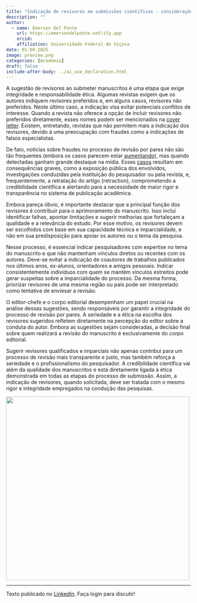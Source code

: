 ```yaml
---
title: "Indicação de revisores em submissões científicas - considerações éticas"
description: ""
author:
  - name: Emerson Del Ponte
    url: https://emersondelponte.netlify.app
    orcid: 
    affiliation: Universidade Federal de Viçosa
date: 01-09-2025
image: preview.png
categories: [Academia] 
draft: false 
include-after-body: ../ai_use_declaration.html
---
```


A sugestão de revisores ao submeter manuscritos é uma etapa que exige integridade e responsabilidade ética. Algumas revistas exigem que os autores indiquem revisores preferidos e, em alguns casos, revisores não preferidos. Neste último caso, a indicação visa evitar potenciais conflitos de interesse. Quando a revista não oferece a opção de incluir revisores não preferidos diretamente, esses nomes podem ser mencionados na [cover letter](https://emersondelponte.netlify.app/posts/2025-01-07-cover-letter/). Existem, entretando, revistas que não permitem mais a indicação dos revisores, devido à uma preocupação com fraudes como a indicações de falsos especialistas.

De fato, notícias sobre fraudes no processo de revisão por pares não são tão frequentes (embora os casos parecem estar [aumentando](https://www.revistaquestaodeciencia.com.br/artigo/2023/12/15/ano-de-2023-bate-recorde-historico-de-retratacoes-aponta-nature)), mas quando detectadas ganham grande destaque na mídia. Esses [casos](https://www.osul.com.br/cientista-brasileiro-tem-34-estudos-cancelados-suspeitos-de-fraude/) resultam em consequências graves, como a exposição pública dos envolvidos, investigações conduzidas pela instituição do pesquisador ou pela revista, e, frequentemente, a retratação do artigo (retraction), comprometendo a credibilidade científica e alertando para a necessidade de maior rigor e transparência no sistema de publicação acadêmica.

Embora pareça óbvio, é importante destacar que a principal função dos revisores é contribuir para o aprimoramento do manuscrito. Isso inclui identificar falhas, apontar limitações e sugerir melhorias que fortaleçam a qualidade e a relevância do estudo. Por esse motivo, os revisores devem ser escolhidos com base em sua capacidade técnica e imparcialidade, e não em sua predisposição para apoiar os autores ou o tema da pesquisa.

Nesse processo, é essencial indicar pesquisadores com expertise no tema do manuscrito e que não mantenham vínculos diretos ou recentes com os autores. Deve-se evitar a indicação de coautores de trabalhos publicados nos últimos anos, ex-alunos, orientadores e amigos pessoais. Indicar consistentemente indivíduos com quem se mantém vínculos estreitos pode gerar suspeitas sobre a imparcialidade do processo. Da mesma forma, priorizar revisores de uma mesma região ou país pode ser interpretado como tentativa de enviesar a revisão.

O editor-chefe e o corpo editorial desempenham um papel crucial na análise dessas sugestões, sendo responsáveis por garantir a integridade do processo de revisão por pares. A seriedade e a ética na escolha dos revisores sugeridos refletem diretamente na percepção do editor sobre a conduta do autor. Embora as sugestões sejam consideradas, a decisão final sobre quem realizará a revisão do manuscrito é exclusivamente do corpo editorial.

Sugerir revisores qualificados e imparciais não apenas contribui para um processo de revisão mais transparente e justo, mas também reforça a seriedade e o profissionalismo do pesquisador. A credibilidade científica vai além da qualidade dos manuscritos e está diretamente ligada à ética demonstrada em todas as etapas do processo de submissão. Assim, a indicação de revisores, quando solicitada, deve ser tratada com o mesmo rigor e integridade empregados na condução das pesquisas.

![](preview.png){fig-align="center" width="500"}

------------------------------------------------------------------------

Texto publicado no [LinkedIn](https://www.linkedin.com/posts/emerson-m-del-ponte-61678ba1_indica%C3%A7%C3%A3o-de-revisores-em-submiss%C3%B5es-cient%C3%ADficas-activity-7283445456183959552-mMBN?utm_source=share&utm_medium=member_desktop). Faça login para discutir!
